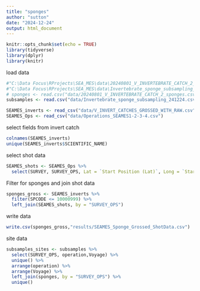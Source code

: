 ```yaml
---
title: "sponges"
author: "sutton"
date: "2024-12-24"
output: html_document
---
```


```r
knitr::opts_chunk$set(echo = TRUE)
library(tidyverse)
library(dplyr)
library(knitr)
```
load data
```r
#"C:\Data Focus\RProjects\SEA_MES\data\20240801_V_INVERTEBRATE_CATCH_2_sponges.csv"
#"C:\Data Focus\RProjects\SEA_MES\data\Invertebrate_sponge_subsampling_241224.csv"
# sponges <- read.csv("data/20240801_V_INVERTEBRATE_CATCH_2_sponges.csv")
subsamples <- read.csv("data/Invertebrate_sponge_subsampling_241224.csv")

SEAMES_inverts <- read_csv("data/V_INVERT_CATCHES_GROSSED_WITH_RAW.csv")
SEAMES_Ops <- read_csv("data/Operations_SEAMES1-2-3-4.csv")
```

select fields from invert catch
```r
colnames(SEAMES_inverts)
unique(SEAMES_inverts$SCIENTIFIC_NAME)
```

select shot data

```r
SEAMES_shots <- SEAMES_Ops %>% 
  select(SURVEY, SURVEY_OPS, Lat = `Start Position (Lat)`, Long = `Start Position (Long)`, Depth = `Start Depth (m) (TW & DTC USBL on bott)`)
```

Filter for sponges and join shot data 

```r
sponges_gross <- SEAMES_inverts %>% 
  filter(SPCODE <= 10000999) %>% 
  left_join(SEAMES_shots, by = "SURVEY_OPS")
```

write data
```r
write.csv(sponges_gross,"results/SEAMES_Sponge_Grossed_ShotData.csv")
```

site data
```r
subsamples_sites <- subsamples %>% 
  select(SURVEY_OPS, operation,Voyage) %>% 
  unique() %>% 
  arrange(operation) %>% 
  arrange(Voyage) %>% 
  left_join(sponges, by = "SURVEY_OPS") %>% 
  unique()

```

